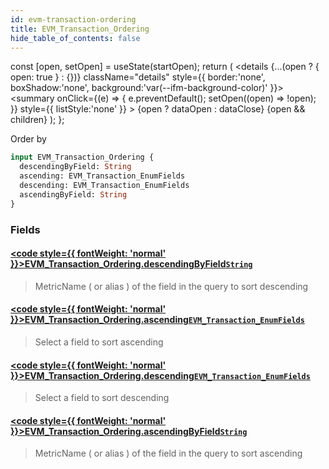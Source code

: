 ```yaml
---
id: evm-transaction-ordering
title: EVM_Transaction_Ordering
hide_table_of_contents: false
---
```







  const [open, setOpen] = useState(startOpen);
  return (
    <details {...(open ? { open: true } : {})} className="details" style={{ border:'none', boxShadow:'none', background:'var(--ifm-background-color)' }}>
      <summary
        onClick={(e) => {
          e.preventDefault();
          setOpen((open) => !open);
        }}
        style={{ listStyle:'none' }}
      >
      {open ? dataOpen : dataClose}
      </summary>
      {open && children}
    </details>
  );
};




Order by


```graphql
input EVM_Transaction_Ordering {
  descendingByField: String
  ascending: EVM_Transaction_EnumFields
  descending: EVM_Transaction_EnumFields
  ascendingByField: String
}
```




### Fields

#### [<code style={{ fontWeight: 'normal' }}>EVM_Transaction_Ordering.<b>descendingByField</b></code>](#)<Bullet />[`String`](/docs/graphql-reference/scalars/string) <Badge class="secondary" text="scalar"/>
> MetricName ( or alias ) of the field in the query to sort descending
> 

#### [<code style={{ fontWeight: 'normal' }}>EVM_Transaction_Ordering.<b>ascending</b></code>](#)<Bullet />[`EVM_Transaction_EnumFields`](/docs/graphql-reference/enums/evm-transaction-enum-fields) <Badge class="secondary" text="enum"/>
> Select a field to sort ascending
> 

#### [<code style={{ fontWeight: 'normal' }}>EVM_Transaction_Ordering.<b>descending</b></code>](#)<Bullet />[`EVM_Transaction_EnumFields`](/docs/graphql-reference/enums/evm-transaction-enum-fields) <Badge class="secondary" text="enum"/>
> Select a field to sort descending
> 

#### [<code style={{ fontWeight: 'normal' }}>EVM_Transaction_Ordering.<b>ascendingByField</b></code>](#)<Bullet />[`String`](/docs/graphql-reference/scalars/string) <Badge class="secondary" text="scalar"/>
> MetricName ( or alias ) of the field in the query to sort ascending
> 



